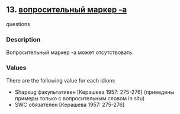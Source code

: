 ## 13. <a href =  'https://agricolamz.github.io/The_Circassian_Isoglosses_Database/13.html' target='_blank'>вопросительный маркер -a</a>
questions

### Description

Вопросительный маркер -a может отсутствовать.

### Values
There are the following value for each idiom:

* Shapsug  факультативен [Керашева 1957: 275-276] (приведены примеры только с вопросительным словом in situ)
* SWC  обязателен [Керашева 1957: 275-276] 

